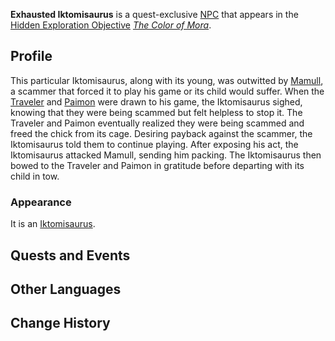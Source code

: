 {{Meta
<!-- Remove this template after adding the missing info -->
|missing_NPC_profile  = yes
<!--
|missing_NPC_idle     = yes
|missing_NPC_dialogue = yes
-->
}}
{{Character Infobox
|type             = Quest NPC
|image            = NPC Exhausted Iktomisaurus.png
|realname         = <!-- Optional, if different from in-game name -->
|deceased         = <!-- Past (for deceased prior to events of the game) or free response -->
|region           = Natlan
|location         = Natlan
|affiliation      = 
|title            = 
|group            = Iktomisaurus
|ancestry         = <!-- Clan/family -->
|father           = 
|mother           = 
|spouse           = 
|sibling          = 
|child            = Trapped Iktomisaur Chick
|relative         = 

|voiceEN          = 
|voiceCN          = 
|voiceJP          = 
|voiceKR          = 
}}
'''Exhausted Iktomisaurus''' is a quest-exclusive [[NPC]] that appears in the [[Hidden Exploration Objective]] ''[[The Color of Mora]]''.
<!--
==Location==
{{subst:#tag:gallery|
NPC Location {{subst:#titleparts:{{subst:PAGENAME}}}}.png{{subst:!}}{{subst:#titleparts:{{subst:PAGENAME}}}}'s location
NPC Location {{subst:#titleparts:{{subst:PAGENAME}}}} Context.png{{subst:!}}Additional context
}}
-->
==Profile==
<!--Detailed story/lore information goes here.-->
This particular Iktomisaurus, along with its young, was outwitted by [[Mamull]], a scammer that forced it to play his game or its child would suffer. When the [[Traveler]] and [[Paimon]] were drawn to his game, the Iktomisaurus sighed, knowing that they were being scammed but felt helpless to stop it. The Traveler and Paimon eventually realized they were being scammed and freed the chick from its cage. Desiring payback against the scammer, the Iktomisaurus told them to continue playing. After exposing his act, the Iktomisaurus attacked Mamull, sending him packing. The Iktomisaurus then bowed to the Traveler and Paimon in gratitude before departing with its child in tow.

===Appearance===
<!--Keep appearance section short and concise. Limit to 2 paragraphs with 3-4 sentences each.-->
It is an [[Iktomisaurus]].

==Quests and Events==
{{Quests and Events}}
<!--
==Idle Quotes==
{{Dialogue Start}}
:{{DIcon|Idle}} {{Tx}}
::{{A|VO {{subst:#titleparts:{{subst:PAGENAME}}}} 01.ogg}} "{{Tx}}"
{{Dialogue End}}

==Dialogue==
{{Dialogue Start}}
:'''{{subst:#titleparts:{{subst:PAGENAME}}}}:''' 
:{{DIcon}}
{{Dialogue End}}

==Event Dialogue==
===Event Name===
{{Dialogue Start}}
:'''{{subst:#titleparts:{{subst:PAGENAME}}}}:'''
{{Dialogue End}}
-->
==Other Languages==
{{Other Languages
|en       = Exhausted Iktomisaurus
|zhs      = 疲惫的暝视龙
|zhs_rm   = Píbèi de Míngshì-lóng
|zht      = 疲憊的暝視龍
|zht_rm   = Píbèi de Míngshì-lóng
|ja       = 疲弊したイクトミ竜
|ja_rm    = Hihei Shita Ikutomi-ryuu
|ko       = 지친 명룡
|es       = Iktomisaurio agotado
|fr       = Iktomisaure épuisé
|ru       = Уставший иктомизавр 
|th       = Iktomisaurus ที่เหนื่อยล้า
|th_rm    = 
|vi       = Iktomisaur Kiệt Sức
|de       = Erschöpfter Iktomisaurier
|id       = Iktomisaurus yang Kelelahan
|pt       = Iktomissauro Exausto
|tr       = Yorgun Iktomizor
|it       = Iktomisauro esausto
}}

==Change History==
{{Change History|5.2}}
<!--
==References==
{{Reflist}}
-->